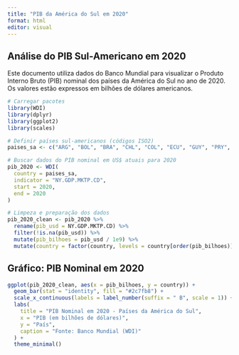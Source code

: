 ---
title: "PIB da América do Sul em 2020"
format: html
editor: visual
---

## Análise do PIB Sul-Americano em 2020

Este documento utiliza dados do Banco Mundial para visualizar o Produto Interno Bruto (PIB) nominal dos países da América do Sul no ano de 2020. Os valores estão expressos em bilhões de dólares americanos.

```{r}
# Carregar pacotes
library(WDI)
library(dplyr)
library(ggplot2)
library(scales)

# Definir países sul-americanos (códigos ISO2)
paises_sa <- c("ARG", "BOL", "BRA", "CHL", "COL", "ECU", "GUY", "PRY", "PER", "SUR", "URY", "VEN")

# Buscar dados do PIB nominal em US$ atuais para 2020
pib_2020 <- WDI(
  country = paises_sa,
  indicator = "NY.GDP.MKTP.CD",
  start = 2020,
  end = 2020
)

# Limpeza e preparação dos dados
pib_2020_clean <- pib_2020 %>%
  rename(pib_usd = NY.GDP.MKTP.CD) %>%
  filter(!is.na(pib_usd)) %>%
  mutate(pib_bilhoes = pib_usd / 1e9) %>%
  mutate(country = factor(country, levels = country[order(pib_bilhoes)]))
```

## Gráfico: PIB Nominal em 2020

```{r}
ggplot(pib_2020_clean, aes(x = pib_bilhoes, y = country)) +
  geom_bar(stat = "identity", fill = "#2c7fb8") +
  scale_x_continuous(labels = label_number(suffix = " B", scale = 1)) +
  labs(
    title = "PIB Nominal em 2020 - Países da América do Sul",
    x = "PIB (em bilhões de dólares)",
    y = "País",
    caption = "Fonte: Banco Mundial (WDI)"
  ) +
  theme_minimal()
```
